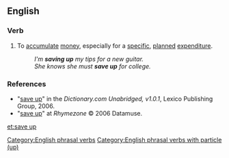 ==English==

===Verb===
{{en-verb|head=[[save]] [[up]]|saves up|saving up|saved up}}

# {{context|transitive|and|intransitive|lang=en}} To [[accumulate]] [[money]], especially for a [[specific]], [[planned]] [[expenditure]].
#:''I'm '''saving up''' my tips for a new guitar.''
#:''She knows she must '''save up''' for college.''

===References===
*"[http://dictionary.reference.com/search?r=2&q=save+up save up]" in the ''Dictionary.com Unabridged, v1.0.1'', Lexico Publishing Group, 2006.
*"[http://www.rhymezone.com/r/rhyme.cgi?Word=save_up save up]" at ''Rhymezone''  © 2006 Datamuse.
[[Category:English phrasal verbs]]
[[Category:English phrasal verbs with particle (up)]]
[[et:save up]]